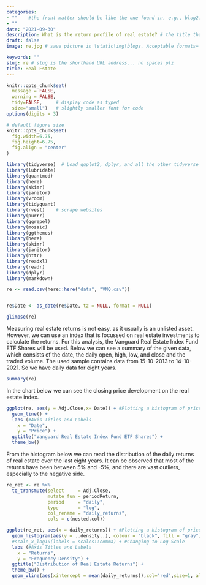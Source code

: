 ```yaml
---
categories:  
- ""    #the front matter should be like the one found in, e.g., blog2.md. It cannot be like the normal Rmd we used
- ""
date: "2021-09-30"
description: What is the return profile of real estate? # the title that will show up once someone gets to this page
draft: false
image: re.jpg # save picture in \static\img\blogs. Acceptable formats= jpg, jpeg, or png . Your iPhone pics wont work

keywords: ""
slug: re # slug is the shorthand URL address... no spaces plz
title: Real Estate
---
```

  



```r
knitr::opts_chunk$set(
  message = FALSE, 
  warning = FALSE, 
  tidy=FALSE,     # display code as typed
  size="small")   # slightly smaller font for code
options(digits = 3)

# default figure size
knitr::opts_chunk$set(
  fig.width=6.75, 
  fig.height=6.75,
  fig.align = "center"
)
```


```r
library(tidyverse)  # Load ggplot2, dplyr, and all the other tidyverse packages
library(lubridate)
library(quantmod)
library(here)
library(skimr)
library(janitor)
library(vroom)
library(tidyquant)
library(rvest)    # scrape websites
library(purrr)  
library(ggrepel)
library(mosaic)
library(ggthemes)
library(here)
library(skimr)
library(janitor)
library(httr)
library(readxl)
library(readr)
library(dplyr)
library(markdown)

```

```r

re <- read.csv(here::here("data", "VNQ.csv"))


re$Date <- as_date(re$Date, tz = NULL, format = NULL)

glimpse(re)

````

Measuring real estate returns is not easy, as it usually is an unlisted asset. However, we can use an index that is focussed on real estate investments to calculate the returns. For this analysis, the Vanguard Real Estate Index Fund ETF Shares will be used. Below we can see a summary of the given data, which consists of the date, the daily open, high, low, and close and the traded volume. The used sample contains data from 15-10-2013 to 14-10-2021. So we have daily data for eight years.


```r

summary(re)

````

In the chart below we can see the closing price development on the real estate index.

```r


ggplot(re, aes(y = Adj.Close,x= Date)) + #Plotting a histogram of price
  geom_line() +
  labs (#Axis Titles and Labels
    x = "Date",
    y = "Price") +
  ggtitle("Vanguard Real Estate Index Fund ETF Shares") +
  theme_bw()

```

From the histogram below we can read the distribution of the daily returns of real estate over the last eight years. It can be observed that most of the returns have been between 5% and -5%, and there are vast outliers, especially to the negative side.

```r

re_ret <- re %>%
  tq_transmute(select     = Adj.Close, 
               mutate_fun = periodReturn, 
               period     = "daily", 
               type       = "log",
               col_rename = "daily_returns",
               cols = c(nested.col)) 

ggplot(re_ret, aes(x = daily_returns)) + #Plotting a histogram of price
  geom_histogram(aes(y = ..density..), colour = "black", fill = "gray") +
  #scale_x_log10(labels = scales::comma) + #Changing to Log Scale
  labs (#Axis Titles and Labels
    x = "Returns",
    y = "Frequency Density") +
  ggtitle("Distribution of Real Estate Returns") +
  theme_bw() +
  geom_vline(aes(xintercept = mean(daily_returns)),col='red',size=1, alpha = 0.6)

```
